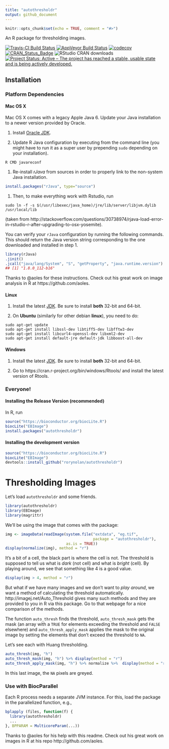 ```yaml
---
title: "autothresholdr"
output: github_document
---
```


```r
knitr::opts_chunk$set(echo = TRUE, comment = "#>")
```

An R package for thresholding images. 

[![Travis-CI Build Status](https://travis-ci.org/rorynolan/autothresholdr.svg?branch=master)](https://travis-ci.org/rorynolan/autothresholdr)
[![AppVeyor Build Status](https://ci.appveyor.com/api/projects/status/github/rorynolan/autothresholdr?branch=master&svg=true)](https://ci.appveyor.com/project/rorynolan/autothresholdr)
[![codecov](https://codecov.io/gh/rorynolan/autothresholdr/branch/master/graph/badge.svg)](https://codecov.io/gh/rorynolan/autothresholdr)
[![CRAN_Status_Badge](http://www.r-pkg.org/badges/version/autothresholdr)](https://cran.r-project.org/package=autothresholdr)
![RStudio CRAN downloads](http://cranlogs.r-pkg.org/badges/grand-total/autothresholdr)
[![Project Status: Active – The project has reached a stable, usable state and is being actively developed.](http://www.repostatus.org/badges/latest/active.svg)](http://www.repostatus.org/#active)

## Installation

### Platform Dependencies

#### Mac OS X

Mac OS X comes with a legacy Apple Java 6. Update your Java installation to a newer version provided by Oracle.

1. Install [Oracle JDK](http://www.oracle.com/technetwork/java/javase/downloads/index.html).

1. Update R Java configuration by executing from the command line (you might have to run it as a super user by prepending `sudo` depending on your installation).
```
R CMD javareconf
```

1. Re-install *rJava* from sources in order to properly link to the non-system
Java installation.
```r
install.packages("rJava", type="source")
```

1. Then, to make everything work with Rstudio, run
```
sudo ln -f -s $(/usr/libexec/java_home)/jre/lib/server/libjvm.dylib /usr/local/lib
```
(taken from http://stackoverflow.com/questions/30738974/rjava-load-error-in-rstudio-r-after-upgrading-to-osx-yosemite).

You can verify your `rJava` configuration by running the following commands. This should return the Java version string corresponding to the one downloaded and installed in step 1.

```r
library(rJava)
.jinit()
.jcall("java/lang/System", "S", "getProperty", "java.runtime.version")
## [1] "1.8.0_112-b16" 
```
Thanks to @aoles for these instructions. Check out his great work on image analysis in R at https://github.com/aoles.

#### Linux

1. Install the latest [JDK](http://www.oracle.com/technetwork/java/javase/downloads/index.html). Be sure to install **both** 32-bit and 64-bit.

1. On **Ubuntu** (similarly for other debian **linux**), you need to do:
```
sudo apt-get update
sudo apt-get install libssl-dev libtiff5-dev libfftw3-dev 
sudo apt-get install libcurl4-openssl-dev libxml2-dev 
sudo apt-get install default-jre default-jdk libboost-all-dev
```

#### Windows

1. Install the latest [JDK](http://www.oracle.com/technetwork/java/javase/downloads/index.html). Be sure to install **both** 32-bit and 64-bit.

1. Go to https://cran.r-project.org/bin/windows/Rtools/ and install the latest version of Rtools.


### Everyone!

#### Installing the Release Version (recommended)
In R, run
```r
source("https://bioconductor.org/biocLite.R")
biocLite("EBImage")
install.packages("autothresholdr")
```
#### Installing the development version
```r
source("https://bioconductor.org/biocLite.R")
biocLite("EBImage")
devtools::install_github("rorynolan/autothresholdr")
```

# Thresholding Images
Let's load `autothresholdr` and some friends.
```r
library(autothresholdr)
library(EBImage)
library(magrittr)
```
We'll be using the image that comes with the package:
```r
img <- imageData(readImage(system.file("extdata", "eg.tif", 
                                       package = "autothresholdr"), 
                           as.is = TRUE))
display(normalize(img), method = "r")
```

It's a bit of a cell, the black part is where the cell is not. The threshold is supposed to tell us what is *dark* (not cell) and what is *bright* (cell). By playing around, we see that something like 4 is a good value.

```r
display(img > 4, method = "r")
```

But what if we have many images and we don't want to *play around*, we want a method of calculating the threshold automatically. http://imagej.net/Auto_Threshold gives many such methods and they are provided to you in R via this package. Go to that webpage for a nice comparison of the methods.

The function `auto_thresh` finds the threshold, `auto_thresh_mask` gets the mask (an array with a `TRUE` for elements exceeding the threshold and `FALSE` elsewhere) and `auto_thresh_apply_mask` applies the mask to the original image by setting the elements that don't exceed the threshold to `NA`.

Let's see each with Huang thresholding.

```r
auto_thresh(img, "h")
auto_thresh_mask(img, "h") %>% display(method = "r")
auto_thresh_apply_mask(img, "h") %>% normalize %>%  display(method = "r")
```

In this last image, the `NA` pixels are greyed.

### Use with BiocParallel

Each R process needs a separate JVM instance. For this, load the package in the parallelized function, e.g.,

```r
bplapply (files, function(f) {
  library(autothresholdr)
  ...
}, BPPARAM = MulticoreParam(...))
```

Thanks to @aoles for his help with this readme. Check out his great work on images in R at his repo http://github.com/aoles.
